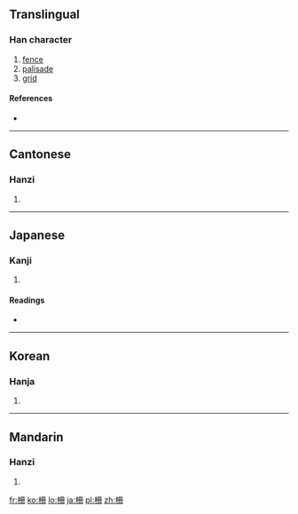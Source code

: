 {{also|栅}}
==Translingual==

===Han character===
{{Han char|rn=75|rad=木|as=05|sn=9|four=4794<sub>0</sub>|canj=木月廿 (DBT)}}

# [[fence]]
# [[palisade]]
# [[grid]]

====References====
* {{Han ref|kx=0521.121|dkj=14665|dj=0909.070|hdz=21187.010|uh=67F5|ud=26613|bh=AC5D|bd=44125}}

----

==Cantonese==

===Hanzi===
{{yue-hanzi|jyut=|y=chaak3, saan1 saan3|sim=栅}}

# {{defn|lang=yue|sort=木05}}

----

==Japanese==

===Kanji===
{{ja-kanji|grade=|rs=木05}}

# {{defn|lang=ja|sort=木05}}

====Readings====
* {{ja-readings|on=[[さく]] (saku), [[さん]] (san)|kun=[[やらい]] (yarai), [[しがらみ]] (shigarami)}}

----

==Korean==

===Hanja===
{{ko-hanja|hangeul=책|eumhun=|rv=chaek|mr=ch'aek|y=chayk}}

# {{defn|lang=ko|sort=木05}}

----

==Mandarin==

===Hanzi===
{{cmn-hanzi|sim=栅|pin=[[cè]] ([[ce4]]), [[shà]] ([[sha4]]), [[shān]] ([[shan1]]), [[zhà]] ([[zha4]])|wg=ts'e<sup>4</sup>, sha<sup>4</sup>, shan<sup>1</sup>, cha<sup>4</sup>}}

# {{defn|lang=cmn|sort=木05}}

[[fr:柵]]
[[ko:柵]]
[[lo:柵]]
[[ja:柵]]
[[pl:柵]]
[[zh:柵]]